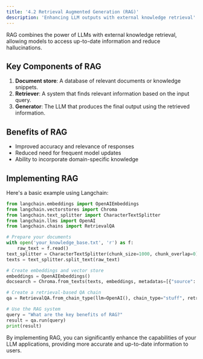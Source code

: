 ```yaml
---
title: '4.2 Retrieval Augmented Generation (RAG)'
description: 'Enhancing LLM outputs with external knowledge retrieval'
---
```


RAG combines the power of LLMs with external knowledge retrieval, allowing models to access up-to-date information and reduce hallucinations.

## Key Components of RAG

1. **Document store**: A database of relevant documents or knowledge snippets.
2. **Retriever**: A system that finds relevant information based on the input query.
3. **Generator**: The LLM that produces the final output using the retrieved information.

## Benefits of RAG

- Improved accuracy and relevance of responses
- Reduced need for frequent model updates
- Ability to incorporate domain-specific knowledge

## Implementing RAG

Here's a basic example using Langchain:

```python
from langchain.embeddings import OpenAIEmbeddings
from langchain.vectorstores import Chroma
from langchain.text_splitter import CharacterTextSplitter
from langchain.llms import OpenAI
from langchain.chains import RetrievalQA

# Prepare your documents
with open('your_knowledge_base.txt', 'r') as f:
    raw_text = f.read()
text_splitter = CharacterTextSplitter(chunk_size=1000, chunk_overlap=0)
texts = text_splitter.split_text(raw_text)

# Create embeddings and vector store
embeddings = OpenAIEmbeddings()
docsearch = Chroma.from_texts(texts, embeddings, metadatas=[{"source": str(i)} for i in range(len(texts))])

# Create a retrieval-based QA chain
qa = RetrievalQA.from_chain_type(llm=OpenAI(), chain_type="stuff", retriever=docsearch.as_retriever())

# Use the RAG system
query = "What are the key benefits of RAG?"
result = qa.run(query)
print(result)
```

By implementing RAG, you can significantly enhance the capabilities of your LLM applications, providing more accurate and up-to-date information to users.